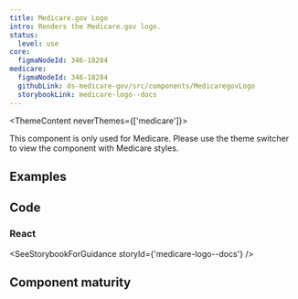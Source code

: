 ```yaml
---
title: Medicare.gov Logo
intro: Renders the Medicare.gov logo.
status:
  level: use
core:
  figmaNodeId: 346-18284
medicare:
  figmaNodeId: 346-18284
  githubLink: ds-medicare-gov/src/components/MedicaregovLogo
  storybookLink: medicare-logo--docs
---
```



<ThemeContent neverThemes={['medicare']}>
  <Alert variation="error">
    <p class="ds-c-alert__text">
      This component is only used for Medicare. Please use the theme switcher to view the component
      with Medicare styles.
    </p>
  </Alert>
</ThemeContent>

## Examples

<StorybookExample componentName="medicareLogo" storyId="medicare-logo--logo" />

## Code

### React

<SeeStorybookForGuidance storyId={'medicare-logo--docs'} />

## Component maturity

<MaturityChecklist
  a11yStandards={true}
  color={true}
  forcedColors={false}
  screenReaders={true}
  keyboardNavigable={true}
  storybook={true}
  responsive={true}
  spanish={false}
  completeUiKit={false}
  responsiveUiKit={false}
  tokensInCode={true}
  tokensInSketch={true}
/>
